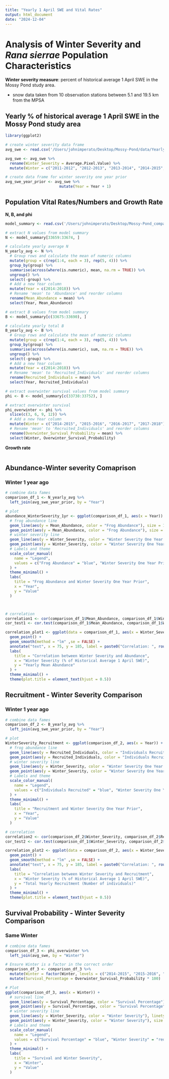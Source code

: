 ```yaml
---
title: "Yearly 1 April SWE and Vital Rates"
output: html_document
date: "2024-12-04"
---
```


# Analysis of Winter Severity and *Rana sierrae* Population Characteristics

**Winter severity measure**: percent of historical average 1 April SWE in the Mossy Pond study area.

-   snow data taken from 10 observation stations between 5.1 and 19.5 km from the MPSA

## Yearly % of historical average 1 April SWE in the Mossy Pond study area

```r
library(ggplot2)
```

```r

# create winter severity data frame
avg_swe <- read.csv('/Users/johnimperato/Desktop/Mossy-Pond/data/Yearly_WinterSeverity_MPSA.csv')

avg_swe <- avg_swe %>%
  rename(Winter_Severity = Average.Pixel.Value) %>%
  mutate(Winter = c("2011-2012", "2012-2013", "2013-2014", "2014-2015", "2015-2016", "2016-2017", "2017-2018"))

# create data frame for winter severity one year prior
avg_swe_year_prior <- avg_swe %>%
                        mutate(Year = Year + 1)

```

## Population Vital Rates/Numbers and Growth Rate

**N, B, and phi**

```r

model_summary <- read.csv('/Users/johnimperato/Desktop/Mossy-Pond_companion/mp_custom_mod_sumary.csv')

# extract N values from model summary
N <- model_summary[33659:33674, ]

# calculate yearly average N
N_yearly_avg <- N %>%
  # Group rows and calculate the mean of numeric columns
  mutate(group = c(rep(1:4, each = 3), rep(5, 4))) %>%
  group_by(group) %>%
  summarise(across(where(is.numeric), mean, na.rm = TRUE)) %>%
  ungroup() %>%
  select(-group) %>%
  # Add a new Year column
  mutate(Year = c(2014:2018)) %>%
  # Rename 'mean' to 'Abundance' and reorder columns
  rename(Mean_Abundance = mean) %>%
  select(Year, Mean_Abundance)  

# extract B values from model summary
B <- model_summary[c(33675:33690), ]

# calculate yearly total B
B_yearly_avg <- B %>%
  # Group rows and calculate the mean of numeric columns
  mutate(group = c(rep(1:4, each = 3), rep(5, 4))) %>%
  group_by(group) %>%
  summarise(across(where(is.numeric), sum, na.rm = TRUE)) %>%
  ungroup() %>%
  select(-group) %>%
  # Add a new Year column
  mutate(Year = c(2014:2018)) %>%
  # Rename 'mean' to 'Recruited_Individuals' and reorder columns
  rename(Recruited_Individuals = mean) %>%
  select(Year, Recruited_Individuals)  

# extract overwinter survival values from model summary
phi <- B <- model_summary[c(33738:33752), ]

# extract overwinter survival
phi_overwinter <- phi %>%
  slice(c(3, 6, 9, 12)) %>%
  # Add a new Year column
  mutate(Winter = c("2014-2015", "2015-2016", "2016-2017", "2017-2018")) %>%
  # Rename 'mean' to 'Recruited_Individuals' and reorder columns
  rename(Overwinter_Survival_Probability = mean) %>%
  select(Winter, Overwinter_Survival_Probability)  

```

**Growth rate**

```r




```

## Abundance-Winter severity Comaprison

### Winter 1 year ago 

```r

# combine data fames
comparison_df_1 <- N_yearly_avg %>%
  left_join(avg_swe_year_prior, by = "Year")

# plot
abundance_WinterSeverity_1yr <- ggplot(comparison_df_1, aes(x = Year)) +
  # frog abundance line
  geom_line(aes(y = Mean_Abundance, color = "Frog Abundance"), size = 1) +
  geom_point(aes(y = Mean_Abundance, color = "Frog Abundance"), size = 2) +
  # winter severity line
  geom_line(aes(y = Winter_Severity, color = "Winter Severity One Year Prior\n(% of historical avg 1 April SWE)"), linetype = "dashed", size = 1) +
  geom_point(aes(y = Winter_Severity, color = "Winter Severity One Year Prior\n(% of historical avg 1 April SWE)"), size = 2) +
  # Labels and theme
  scale_color_manual(
    name = "Legend",
    values = c("Frog Abundance" = "blue", "Winter Severity One Year Prior\n(% of historical avg 1 April SWE)" = "red")
  ) +
  theme_minimal() +
  labs(
    title = "Frog Abundance and Winter Severity One Year Prior",
    x = "Year",
    y = "Value"
  )



# correlation
correlation1 <- cor(comparison_df_1$Mean_Abundance, comparison_df_1$Winter_Severity)
cor_test1 <- cor.test(comparison_df_1$Mean_Abundance, comparison_df_1$Winter_Severity)

correlation_plot1 <- ggplot(data = comparison_df_1, aes(x = Winter_Severity, y = Mean_Abundance)) +
  geom_point() +
  geom_smooth(method = "lm" ,se = FALSE) +
  annotate("text", x = 75, y = 185, label = paste0("Correlation: ", round(correlation1, 2)), size = 5, color = "red") +
  labs(
    title = "Correlation between Winter Severity and Abundance",
    x = "Winter Severity (% of Historical Average 1 April SWE)",
    y = "Yearly Mean Abundance"
  ) +
  theme_minimal() +
  theme(plot.title = element_text(hjust = 0.5))

```

## Recruitment - Winter Severity Comparison

### Winter 1 year ago 

```r

# combine data fames
comparison_df_2 <- B_yearly_avg %>%
  left_join(avg_swe_year_prior, by = "Year")

# plot
WinterSeverity_Recruitment <- ggplot(comparison_df_2, aes(x = Year)) +
  # frog abundance line
  geom_line(aes(y = Recruited_Individuals, color = "Individuals Recruited"), size = 1) +
  geom_point(aes(y = Recruited_Individuals, color = "Individuals Recruited"), size = 2) +
  # winter severity line
  geom_line(aes(y = Winter_Severity, color = "Winter Severity One Year Prior\n(% of historical avg 1 April SWE)"), linetype = "dashed", size = 1) +
  geom_point(aes(y = Winter_Severity, color = "Winter Severity One Year Prior\n(% of historical avg 1 April SWE)"), size = 2) +
  # Labels and theme
  scale_color_manual(
    name = "Legend",
    values = c("Individuals Recruited" = "blue", "Winter Severity One Year Prior\n(% of historical avg 1 April SWE)" = "red")
  ) +
  theme_minimal() +
  labs(
    title = "Recruitment and Winter Severity One Year Prior",
    x = "Year",
    y = "Value"
  )

# correlation
correlation2 <- cor(comparison_df_2$Winter_Severity, comparison_df_2$Recruited_Individuals)
cor_test2 <- cor.test(comparison_df_1$Winter_Severity, comparison_df_2$Recruited_Individuals)

correlation_plot2 <- ggplot(data = comparison_df_2, aes(x = Winter_Severity, y = Recruited_Individuals)) +
  geom_point() +
  geom_smooth(method = "lm" ,se = FALSE) +
  annotate("text", x = 75, y = 185, label = paste0("Correlation: ", round(correlation2, 2)), size = 5, color = "red") +
  labs(
    title = "Correlation between Winter Severity and Recruitment",
    x = "Winter Severity (% of Historical Average 1 April SWE)",
    y = "Total Yearly Recruitment (Number of individuals)"
  ) +
  theme_minimal() +
  theme(plot.title = element_text(hjust = 0.5))

```

## Survival Probability - Winter Severity Comparison

### Same Winter

```r

# combine data fames
comparison_df_3 <- phi_overwinter %>%
  left_join(avg_swe, by = "Winter")

# Ensure Winter is a factor in the correct order
comparison_df_3 <- comparison_df_3 %>%
  mutate(Winter = factor(Winter, levels = c("2014-2015", "2015-2016", "2016-2017", "2017-2018"))) %>%
  mutate(Survival_Percentage = Overwinter_Survival_Probability * 100)

# Plot
ggplot(comparison_df_3, aes(x = Winter)) +
  # survival line
  geom_line(aes(y = Survival_Percentage, color = "Survival Percentage"), size = 1, group = 1) +
  geom_point(aes(y = Survival_Percentage, color = "Survival Percentage"), size = 2) +
  # winter severity line
  geom_line(aes(y = Winter_Severity, color = "Winter Severity"), linetype = "dashed", size = 1, group = 2) +
  geom_point(aes(y = Winter_Severity, color = "Winter Severity"), size = 2) +
  # Labels and theme
  scale_color_manual(
    name = "Legend",
    values = c("Survival Percentage" = "blue", "Winter Severity" = "red")
  ) +
  theme_minimal() +
  labs(
    title = "Survival and Winter Severity",
    x = "Winter",
    y = "Value"
  )

```

